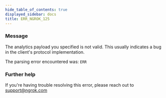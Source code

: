 ```yaml
---
hide_table_of_contents: true
displayed_sidebar: docs
title: ERR_NGROK_125
---
```


### Message

The analytics payload you specified is not valid.
This usually indicates a bug in the client's protocol implementation.

The parsing error encountered was:
`ERR`

### Further help

If you're having trouble resolving this error, please reach out to [support@ngrok.com](mailto:support@ngrok.com?subject=Help%20with%20ERR_NGROK_125)
